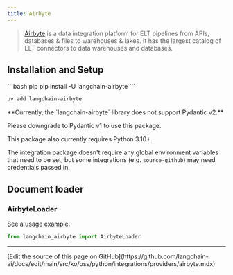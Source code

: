 ```yaml
---
title: Airbyte
---
```


>[Airbyte](https://github.com/airbytehq/airbyte) is a data integration platform for ELT pipelines from APIs,
> databases & files to warehouses & lakes. It has the largest catalog of ELT connectors to data warehouses and databases.

## Installation and Setup

<CodeGroup>
```bash pip
pip install -U langchain-airbyte
```

```bash uv
uv add langchain-airbyte
```
</CodeGroup>

<Note>
**Currently, the `langchain-airbyte` library does not support Pydantic v2.**

Please downgrade to Pydantic v1 to use this package.

This package also currently requires Python 3.10+.

</Note>

The integration package doesn't require any global environment variables that need to be
set, but some integrations (e.g. `source-github`) may need credentials passed in.

## Document loader

### AirbyteLoader

See a [usage example](/oss/python/integrations/document_loaders/airbyte).

```python
from langchain_airbyte import AirbyteLoader
```

---

<Callout icon="pen-to-square" iconType="regular">
  [Edit the source of this page on GitHub](https://github.com/langchain-ai/docs/edit/main/src/ko/oss/python/integrations/providers/airbyte.mdx)
</Callout>
